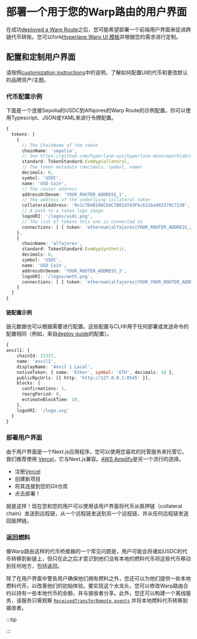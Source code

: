 
# 部署一个用于您的Warp路由的用户界面

在成功[deployed a Warp Route](./deploy-warp-route.mdx)之后，您可能希望部署一个前端用户界面来促进跨链代币转账。您可以fork[Hyperlane Warp UI 模板](https://github.com/hyperlane-xyz/hyperlane-warp-ui-template)并根据您的需求进行定制。

## 配置和定制用户界面

请按照[customization instructions](https://github.com/hyperlane-xyz/hyperlane-warp-ui-template/blob/main/CUSTOMIZE.md)中的说明，了解如何配置UI的代币和更改默认的品牌资产/主题。

### 代币配置示例

下面是一个连接Sepolia的USDC到Alfajores的Warp Route的示例配置。你可以使用Typescript、JSON或YAML来进行令牌配置。

```typescript
{
  tokens: [
    {
      // The ChainName of the token
      chainName: 'sepolia',
      // See https://github.com/hyperlane-xyz/hyperlane-monorepo/blob/main/typescript/sdk/src/token/TokenStandard.ts
      standard: TokenStandard.EvmHypCollateral,
      // The token metadata (decimals, symbol, name)
      decimals: 6,
      symbol: 'USDC',
      name: 'USD Coin',
      // The router address
      addressOrDenom: 'YOUR_ROUTER_ADDRESS_1',
      // The address of the underlying collateral token
      collateralAddress: '0x1c7D4B196Cb0C7B01d743Fbc6116a902379C7238',
      // A path to a token logo image
      logoURI: '/logos/usdc.png',
      // The list of tokens this one is connected to
      connections: [ { token: 'ethereum|alfajores|YOUR_ROUTER_ADDRESS_2' } ]
    },
    {
      chainName: 'alfajores',
      standard: TokenStandard.EvmHypSynthetic,
      decimals: 6,
      symbol: 'USDC',
      name: 'USD Coin',
      addressOrDenom: 'YOUR_ROUTER_ADDRESS_2',
      logoURI: '/logos/weth.png',
      connections: [ { token: 'ethereum|alfajores|YOUR_YOUR_ROUTER_ADDRESS_2' } ]
    }
  ]
}
```

#### 链配置示例

链元数据也可以根据需要进行配置。这些配置与CLI中用于任何部署或发送命令的配置相同（例如，来自[deploy guide](../deploy-hyperlane.mdx)的配置）。

```typescript
{
anvil1: {
    chainId: 31337,
    name: 'anvil1',
    displayName: 'Anvil 1 Local',
    nativeToken: { name: 'Ether', symbol: 'ETH', decimals: 18 },
    publicRpcUrls: [{ http: 'http://127.0.0.1:8545' }],
    blocks: {
      confirmations: 1,
      reorgPeriod: 0,
      estimateBlockTime: 10,
    },
    logoURI: '/logo.svg'
  }
}
```

### 部署用户界面

由于用户界面是一个Next.js应用程序，您可以使用您喜欢的托管服务来托管它。我们推荐使用 [Vercel](https://vercel.com)，它与Next.js兼容。[AWS Amplify](https://aws.amazon.com/amplify)是另一个流行的选择。

* 注册[Vercel](https://vercel.com/)
* 创建新项目
* 将其连接到您的Git仓库
* 点击部署！

就是这样！现在您和您的用户可以使用该用户界面将代币从抵押链（collateral chain）发送到远程链，从一个远程链发送到另一个远程链，并从任何远程链发送回抵押链。

### 返回燃料

像Warp路由这样的代币桥接器的一个常见问题是，用户可能会将诸如USDC的代币转移到新链上，但只在此之后才意识到他们没有本地的燃料代币将这些代币移动到任何地方，包括返回。

除了在用户界面中警告用户确保他们拥有燃料之外，您还可以为他们提供一些本地燃料代币，以改善他们的初始体验。要实现这个水龙头，您可以修改Warp路由合约以持有一些本地代币的余额，并与接收者分享。此外，您还可以构建一个离线服务，该服务只需观察 [`ReceivedTransferRemote events`](https://github.com/hyperlane-xyz/hyperlane-monorepo/blob/main/solidity/contracts/token/libs/TokenRouter.sol) 并将本地燃料代币转移到接收者。


:::tip

<TypescriptSdkPlaceholder />

:::
